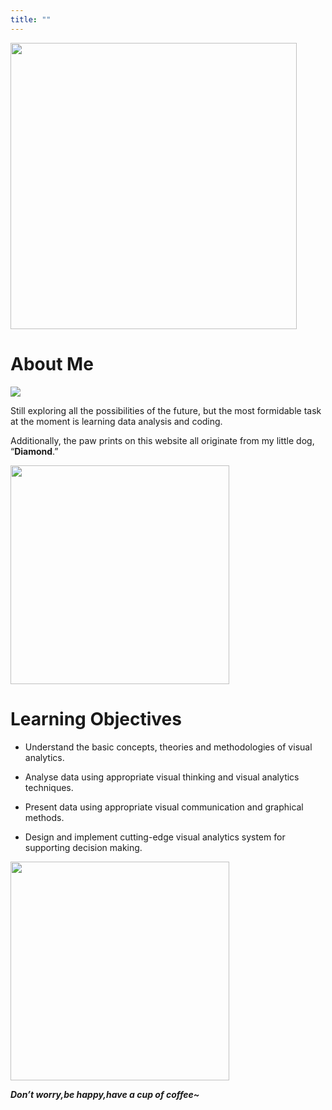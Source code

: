 ```yaml
---
title: ""
---
```


![](images/A+.gif){fig-align="center" width="458"}

# **About Me**

![](images/cv.drawio%20(1).png)

Still exploring all the possibilities of the future, but the most formidable task at the moment is learning data analysis and coding.

Additionally, the paw prints on this website all originate from my little dog, "**Diamond**."

![](images/Dm.GIF){fig-align="center" width="350"}

# **Learning Objectives**

-   Understand the basic concepts, theories and methodologies of visual analytics.

-   Analyse data using appropriate visual thinking and visual analytics techniques.

-   Present data using appropriate visual communication and graphical methods.

-   Design and implement cutting-edge visual analytics system for supporting decision making.

![](images/coffee.gif){fig-align="center" width="350"}

***Don't worry,be happy,have a cup of coffee\~***
